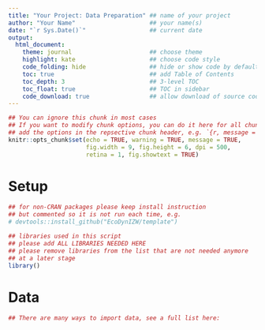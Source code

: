 ```yaml
---
title: "Your Project: Data Preparation" ## name of your project
author: "Your Name"                     ## your name(s)
date: "`r Sys.Date()`"                  ## current date
output:
  html_document:
    theme: journal                      ## choose theme
    highlight: kate                     ## choose code style
    code_folding: hide                  ## hide or show code by default?
    toc: true                           ## add Table of Contents
    toc_depth: 3                        ## 3-level TOC
    toc_float: true                     ## TOC in sidebar
    code_download: true                 ## allow download of source code
---
```


```r
## You can ignore this chunk in most cases
## If you want to modify chunk options, you can do it here for all chunks or
## add the options in the repsective chunk header, e.g. `{r, message = FALSE}`
knitr::opts_chunk$set(echo = TRUE, warning = TRUE, message = TRUE,
                      fig.width = 9, fig.height = 6, dpi = 500, 
                      retina = 1, fig.showtext = TRUE)
```


# Setup

```r
## for non-CRAN packages please keep install instruction
## but commented so it is not run each time, e.g.
# devtools::install_github("EcoDynIZW/template")

## libraries used in this script
## please add ALL LIBRARIES NEEDED HERE
## please remove libraries from the list that are not needed anymore 
## at a later stage
library()
```


# Data

```r
## There are many ways to import data, see a full list here:

```



